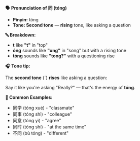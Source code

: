 **🗣️ Pronunciation of 同 (tóng)**

- **Pinyin:** tóng
- **Tone: Second tone** — **rising** tone, like asking a question

**🔤 Breakdown:**

- **t** like **"t"** in "top"
- **óng** sounds like **"ong"** in "song" but with a rising tone
- **tóng** sounds like **"tong?"** with a questioning rise

**🎧 Tone tip:**

The **second tone** (ˊ) **rises** like asking a question:

Say it like you're asking "Really?" — that's the energy of **tóng**.

**📝 Common Examples:**

- 同学 (tóng xué) - "classmate"
- 同事 (tóng shì) - "colleague"
- 同意 (tóng yì) - "agree"
- 同时 (tóng shí) - "at the same time"
- 不同 (bù tóng) - "different"
